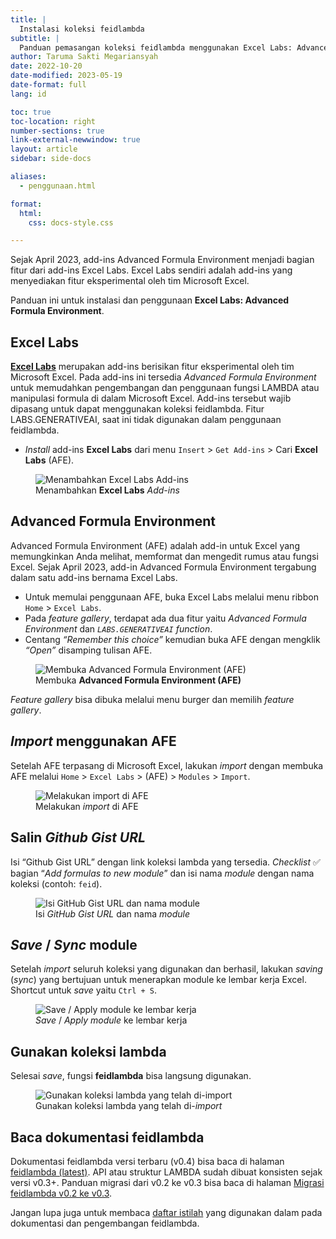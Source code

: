 ```yaml
---
title: |
  Instalasi koleksi feidlambda
subtitle: |
  Panduan pemasangan koleksi feidlambda menggunakan Excel Labs: Advanced Formula Environment.
author: Taruma Sakti Megariansyah
date: 2022-10-20
date-modified: 2023-05-19
date-format: full
lang: id

toc: true
toc-location: right
number-sections: true
link-external-newwindow: true
layout: article
sidebar: side-docs

aliases: 
  - penggunaan.html

format: 
  html:
    css: docs-style.css

---
```


::: {.callout-important}

Sejak April 2023, add-ins Advanced Formula Environment menjadi bagian fitur dari add-ins Excel Labs. Excel Labs sendiri adalah add-ins yang menyediakan fitur eksperimental oleh tim Microsoft Excel. 

:::

Panduan ini untuk instalasi dan penggunaan __Excel Labs: Advanced Formula Environment__.

## **Excel Labs** {#sec-excel-labs}

[**Excel Labs**](https://appsource.microsoft.com/en-us/product/office/WA200003696?exp=ubp8&tab=Overview) merupakan add-ins berisikan fitur eksperimental oleh tim Microsoft Excel. Pada add-ins ini tersedia _Advanced Formula Environment_ untuk memudahkan pengembangan dan penggunaan fungsi LAMBDA atau manipulasi formula di dalam Microsoft Excel. Add-ins tersebut wajib dipasang untuk dapat menggunakan koleksi feidlambda. Fitur LABS.GENERATIVEAI, saat ini tidak digunakan dalam penggunaan feidlambda. 

- _Install_ add-ins **Excel Labs** dari menu `Insert` > `Get Add-ins` > Cari **Excel Labs** (AFE). 

::: {.column-body}
![Menambahkan **Excel Labs** _Add-ins_](img-install/install-01.png)
:::

## **Advanced Formula Environment** {#sec-afe}

Advanced Formula Environment (AFE) adalah add-in untuk Excel yang memungkinkan Anda melihat, memformat dan mengedit rumus atau fungsi Excel. Sejak April 2023, add-in Advanced Formula Environment tergabung dalam satu add-ins bernama Excel Labs. 

- Untuk memulai penggunaan AFE, buka Excel Labs melalui menu ribbon `Home` > `Excel Labs`.
- Pada _feature gallery_, terdapat ada dua fitur yaitu _Advanced Formula Environment_ dan _`LABS.GENERATIVEAI` function_.
- Centang _"Remember this choice"_ kemudian buka AFE dengan mengklik _"Open"_ disamping tulisan AFE. 

::: {.column-body}
![Membuka **Advanced Formula Environment (AFE)**](img-install/install-02.png)
:::

_Feature gallery_ bisa dibuka melalui menu burger dan memilih _feature gallery_. 

## _Import_ menggunakan AFE {#sec-import-afe}

Setelah AFE terpasang di Microsoft Excel, lakukan _import_ dengan membuka AFE melalui `Home` > `Excel Labs` > (AFE) > `Modules` > `Import`. 

::: {.column-body}
![Melakukan _import_ di AFE](img-install/install-03.png)
:::

## Salin _Github Gist URL_ {#sec-copy-to-gist}

Isi "Github Gist URL" dengan link koleksi lambda yang tersedia. _Checklist_ ✅ bagian "_Add formulas to new module_" dan isi nama _module_ dengan nama koleksi (contoh: `feid`). 

![Isi _GitHub Gist URL_ dan nama _module_](https://user-images.githubusercontent.com/1007910/210946750-5b2563aa-3e23-4147-8771-d7ab7a40a5e4.png)

## _Save_ / _Sync_ module {#sec-sync}

Setelah _import_ seluruh koleksi yang digunakan dan berhasil, lakukan _saving_ (_sync_) yang bertujuan untuk menerapkan module ke lembar kerja Excel. Shortcut untuk _save_ yaitu `Ctrl + S`. 

![_Save_ / _Apply module_ ke lembar kerja](https://user-images.githubusercontent.com/1007910/210946979-d64c1d4a-b61b-4ab1-ab7b-b2d2c6ae4e1c.png)

## Gunakan koleksi lambda {#sec-using}

Selesai _save_, fungsi **feidlambda** bisa langsung digunakan. 

::: {.column-page}
![Gunakan koleksi lambda yang telah di-_import_](https://user-images.githubusercontent.com/1007910/210947524-d4a8bce7-d33d-47b4-8a72-6cf5244c9651.png)
:::

## Baca dokumentasi **feidlambda**

Dokumentasi feidlambda versi terbaru (v0.4) bisa baca di halaman [feidlambda (latest)](/release/latest.html). API atau struktur LAMBDA sudah dibuat konsisten sejak versi v0.3+. Panduan migrasi dari v0.2 ke v0.3 bisa baca di halaman [Migrasi feidlambda v0.2 ke v0.3](/article/migration-v0-2-to-v0-3.qmd).

Jangan lupa juga untuk membaca [daftar istilah](/docs/glossary.qmd) yang digunakan dalam pada dokumentasi dan pengembangan feidlambda. 